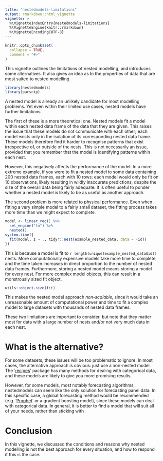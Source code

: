 ```yaml
---
title: "nestedmodels-limitations"
output: rmarkdown::html_vignette
vignette: >
  %\VignetteIndexEntry{nestedmodels-limitations}
  %\VignetteEngine{knitr::rmarkdown}
  %\VignetteEncoding{UTF-8}
---
```


```r
knitr::opts_chunk$set(
  collapse = TRUE,
  comment = "#>"
)
```

This vignette outlines the limitations of nested modelling, and introduces some alternatives. It also gives an idea as to the properties of data that are most suited to nested modelling.

```r
library(nestedmodels)
library(parsnip)
```

A nested model is already an unlikely candidate for most modelling problems.
Yet even within their limited use cases, nested models have further limitations.

The first of these is a more theoretical one. Nested models fit a model within each nested data frame of the data that they are given. This raises the issue that these models do not communicate with each other; each model exists only in the isolation of its corresponding nested data frame. These models therefore find it harder to recognise patterns that exist irrespective of, or outside of the nests. This is not necessarily an issue, provided that you remember that the model is identifying patterns within each nest.

However, this negatively affects the performance of the model. In a more extreme example, if you were to fit a nested model to some data containing 200 nested data frames, each with 10 rows; each model would only be fit on 10 observations, likely resulting in wildly inaccurate predictions, despite the size of the overall data being fairly adequate. It is often useful to ponder whether a nested model is likely to be as useful as another approach.

The second problem is more related to physical performance. Even when fitting a very simple model to a fairly small dataset, the fitting process takes more time than we might expect to complete.

```r
model <- linear_reg() %>%
  set_engine("lm") %>%
  nested()
system.time({
  fit(model, z ~ ., tidyr::nest(example_nested_data, data = -id))
})

```

This is because a model is fit to `r length(unique(example_nested_data$id))` nests. More computationally expensive models take more time to complete, and the time taken increases in direct proportion to the number of nested data frames. Furthermore, storing a nested model means storing a model for every nest. For more complex model objects, this can result in a monstrously sized fit object.

```r
utils::object.size(fit)
```

This makes the nested model approach *non-scalable*, since it would take an unreasonable amount of computational power and time to fit a complex model to large datasets with thousands of nested data frames.

These two limitations are important to consider, but note that they matter most for data with a large number of nests and/or not very much data in each nest.

# What is the alternative?
For some datasets, these issues will be too problematic to ignore. In most cases, the alternative approach is obvious: just use a non-nested model. The '[recipes](https://recipes.tidymodels.org/)' package has many methods for dealing with categorical data, and these models are likely to give you more promising results.

However, for some models, most notably forecasting algorithms, nestedmodels can seem like the only solution for forecasting panel data. In this specific case, a global forecasting method would be recommended (e.g. '[Prophet](https://facebook.github.io/prophet/)' or a gradient boosting model), since these models can deal with categorical data. In general, it is better to find a model that will suit all of your needs, rather than sticking with 

# Conclusion
In this vignette, we discussed the conditions and reasons why nested modelling is not the best approach for every situation, and how to respond if this is the case.

